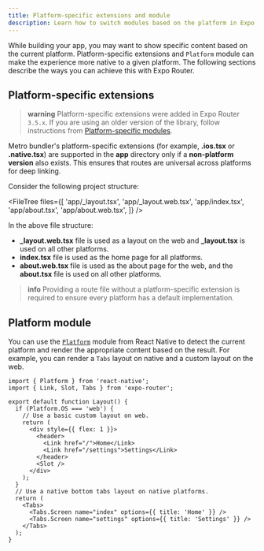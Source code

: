 ```yaml
---
title: Platform-specific extensions and module
description: Learn how to switch modules based on the platform in Expo Router using platform-specific extensions and module.
---
```



While building your app, you may want to show specific content based on the current platform. Platform-specific extensions and `Platform` module can make the experience more native to a given platform. The following sections describe the ways you can achieve this with Expo Router.

## Platform-specific extensions

> **warning** Platform-specific extensions were added in Expo Router `3.5.x`. If you are using an older version of the library, follow instructions from [Platform-specific modules](#platform-module).

Metro bundler's platform-specific extensions (for example, **.ios.tsx** or **.native.tsx**) are supported in the **app** directory only if a **non-platform version** also exists. This ensures that routes are universal across platforms for deep linking.

Consider the following project structure:

<FileTree
  files={[
    'app/_layout.tsx',
    'app/_layout.web.tsx',
    'app/index.tsx',
    'app/about.tsx',
    'app/about.web.tsx',
  ]}
/>

In the above file structure:

- **\_layout.web.tsx** file is used as a layout on the web and **\_layout.tsx** is used on all other platforms.
- **index.tsx** file is used as the home page for all platforms.
- **about.web.tsx** file is used as the about page for the web, and the **about.tsx** file is used on all other platforms.

> **info** Providing a route file without a platform-specific extension is required to ensure every platform has a default implementation.

## Platform module

You can use the [`Platform`](https://reactnative.dev/docs/platform-specific-code#platform-module) module from React Native to detect the current platform and render the appropriate content based on the result. For example, you can render a `Tabs` layout on native and a custom layout on the web.

```tsx app/_layout.tsx
import { Platform } from 'react-native';
import { Link, Slot, Tabs } from 'expo-router';

export default function Layout() {
  if (Platform.OS === 'web') {
    // Use a basic custom layout on web.
    return (
      <div style={{ flex: 1 }}>
        <header>
          <Link href="/">Home</Link>
          <Link href="/settings">Settings</Link>
        </header>
        <Slot />
      </div>
    );
  }
  // Use a native bottom tabs layout on native platforms.
  return (
    <Tabs>
      <Tabs.Screen name="index" options={{ title: 'Home' }} />
      <Tabs.Screen name="settings" options={{ title: 'Settings' }} />
    </Tabs>
  );
}
```
